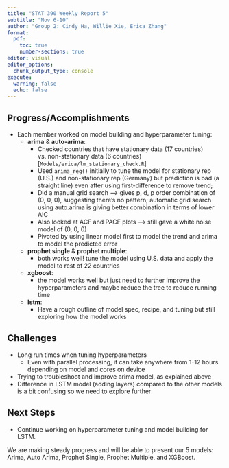 ```yaml
---
title: "STAT 390 Weekly Report 5"
subtitle: "Nov 6-10"
author: "Group 2: Cindy Ha, Willie Xie, Erica Zhang"
format:
  pdf:
    toc: true
    number-sections: true
editor: visual
editor_options: 
  chunk_output_type: console
execute: 
  warning: false
  echo: false
---
```


## Progress/Accomplishments

-   Each member worked on model building and hyperparameter tuning:
    -   **arima** & **auto-arima**:
        -   Checked countries that have stationary data (17 countries) vs. non-stationary data (6 countries) [`Models/erica/lm_stationary_check.R`]
        -   Used `arima_reg()` initially to tune the model for stationary rep (U.S.) and non-stationary rep (Germany) but prediction is bad (a straight line) even after using first-difference to remove trend;
        -   Did a manual grid search --> gives p, d, p order combination of (0, 0, 0), suggesting there's no pattern; automatic grid search using auto.arima is giving better combination in terms of lower AIC
        - Also looked at ACF and PACF plots --> still gave a white noise model of (0, 0, 0)
        - Pivoted by using linear model first to model the trend and arima to model the predicted error
    -   **prophet single** & **prophet multiple**: 
        - both works well! tune the model using U.S. data and apply the model to rest of 22 countries
    -   **xgboost**: 
        -   the model works well but just need to further improve the hyperparameters and maybe reduce the tree to reduce running time
    -   **lstm**:
        - Have a rough outline of model spec, recipe, and tuning but still exploring how the model works

## Challenges
- Long run times when tuning hyperparameters 
  - Even with parallel processing, it can take anywhere from 1-12 hours depending on model and cores on device
- Trying to troubleshoot and improve arima model, as explained above
- Difference in LSTM model (adding layers) compared to the other models is a bit confusing so we need to explore further

## Next Steps

-   Continue working on hyperparameter tuning and model building for LSTM.

We are making steady progress and will be able to present our 5 models: Arima, Auto Arima, Prophet Single, Prophet Multiple, and XGBoost.
